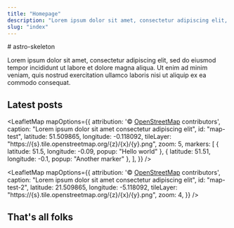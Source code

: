 ```yaml
---
title: "Homepage"
description: "Lorem ipsum dolor sit amet, consectetur adipiscing elit, sed do eiusmod tempor incididunt ut labore et dolore magna aliqua."
slug: "index"
---
```



<DefaultContent>
# astro-skeleton

Lorem ipsum dolor sit amet, consectetur adipiscing elit, sed do eiusmod tempor incididunt ut
labore et dolore magna aliqua. Ut enim ad minim veniam, quis nostrud exercitation ullamco
laboris nisi ut aliquip ex ea commodo consequat.

## Latest posts

</DefaultContent>

<section class="flex flex-col gap-4">

<LeafletMap
  mapOptions={{
    attribution:
      '&copy; <a href="https://www.openstreetmap.org/copyright">OpenStreetMap</a> contributors',
    caption: "Lorem ipsum dolor sit amet consectetur adipiscing elit",
    id: "map-test",
    latitude: 51.509865,
    longitude: -0.118092,
    tileLayer: "https://{s}.tile.openstreetmap.org/{z}/{x}/{y}.png",
    zoom: 5,
    markers: [
      { latitude: 51.5, longitude: -0.09, popup: "Hello world" },
      { latitude: 51.51, longitude: -0.1, popup: "Another marker" },
    ],
  }}
/>

<LeafletMap
  mapOptions={{
    attribution:
      '&copy; <a href="https://www.openstreetmap.org/copyright">OpenStreetMap</a> contributors',
    caption: "Lorem ipsum dolor sit amet consectetur adipiscing elit",
    id: "map-test-2",
    latitude: 21.509865,
    longitude: -5.118092,
    tileLayer: "https://{s}.tile.openstreetmap.org/{z}/{x}/{y}.png",
    zoom: 4,
  }}
/>


<YouTube
  url="https://www.youtube.com/watch?v=CHSnz0bCaUk"
  title="Alaska in 8K 60p HDR (Dolby Vision)"
  image={Image1}
/>

<YouTube
  url="https://www.youtube.com/watch?v=CHSnz0bCaUk"
  title="Alaska in 8K 60p HDR (Dolby Vision)"
/>

<Vimeo url="https://vimeo.com/170585872" title="Example title to display" image={Image1} />

<Vimeo url="https://vimeo.com/108018156" title="Example title to display no image" />

<RecentPosts columns={1} max={3} variant="wide" />

<RecentPosts columns={3} max={3} variant="small" />
</section>

<DefaultContent class="mb-4 md:mb-12">

## That's all folks

</DefaultContent>

